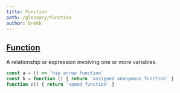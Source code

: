 ```yaml
---
title: Function
path: /glossary/function
author: brekk
---
```


## [Function](/glossary/function)

A relationship or expression involving one or more variables.

```js
const a = () => `hip arrow function`
const b = function () { return `assigned anonymous function` }
function c() { return `named function` }
```
